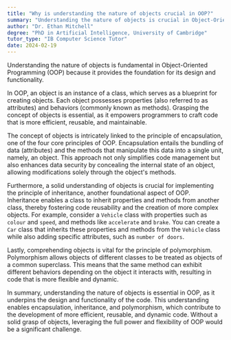 ```yaml
---
title: "Why is understanding the nature of objects crucial in OOP?"
summary: "Understanding the nature of objects is crucial in Object-Oriented Programming (OOP) because it forms the basis of its design and functionality."
author: "Dr. Ethan Mitchell"
degree: "PhD in Artificial Intelligence, University of Cambridge"
tutor_type: "IB Computer Science Tutor"
date: 2024-02-19
---
```


Understanding the nature of objects is fundamental in Object-Oriented Programming (OOP) because it provides the foundation for its design and functionality.

In OOP, an object is an instance of a class, which serves as a blueprint for creating objects. Each object possesses properties (also referred to as attributes) and behaviors (commonly known as methods). Grasping the concept of objects is essential, as it empowers programmers to craft code that is more efficient, reusable, and maintainable.

The concept of objects is intricately linked to the principle of encapsulation, one of the four core principles of OOP. Encapsulation entails the bundling of data (attributes) and the methods that manipulate this data into a single unit, namely, an object. This approach not only simplifies code management but also enhances data security by concealing the internal state of an object, allowing modifications solely through the object's methods.

Furthermore, a solid understanding of objects is crucial for implementing the principle of inheritance, another foundational aspect of OOP. Inheritance enables a class to inherit properties and methods from another class, thereby fostering code reusability and the creation of more complex objects. For example, consider a `Vehicle` class with properties such as `colour` and `speed`, and methods like `accelerate` and `brake`. You can create a `Car` class that inherits these properties and methods from the `Vehicle` class while also adding specific attributes, such as `number of doors`.

Lastly, comprehending objects is vital for the principle of polymorphism. Polymorphism allows objects of different classes to be treated as objects of a common superclass. This means that the same method can exhibit different behaviors depending on the object it interacts with, resulting in code that is more flexible and dynamic.

In summary, understanding the nature of objects is essential in OOP, as it underpins the design and functionality of the code. This understanding enables encapsulation, inheritance, and polymorphism, which contribute to the development of more efficient, reusable, and dynamic code. Without a solid grasp of objects, leveraging the full power and flexibility of OOP would be a significant challenge.
    